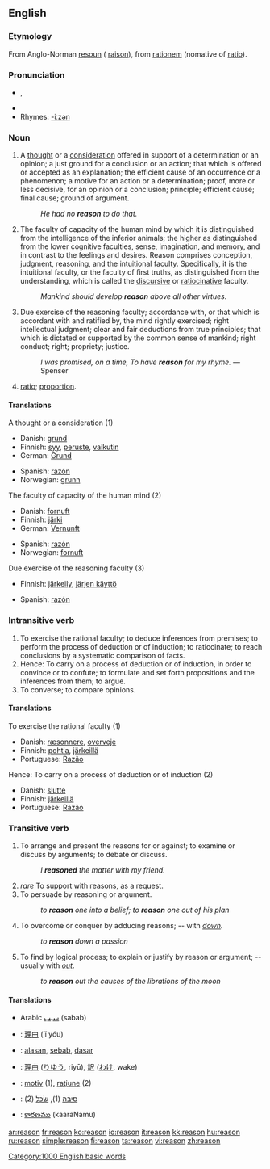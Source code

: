 {{rfc|Transwiki to Wikipedia?}}
{{wikipedia}}
==English==

{{rank|John|hour|air|368|reason|feel|behind|sn}}

===Etymology===
From Anglo-Norman [[resoun]] ({{OF.}} [[raison]]), from {{L.}} [[rationem]] (nomative of [[ratio]]).

===Pronunciation===
*{{IPA|/ˈɹiːzn/}}, {{SAMPA|/"ri:zn/}}
*{{audio|en-us-reason.ogg|Audio (US)}}
*Rhymes: [[Rhymes:English:-iːzən|-iːzən]]

===Noun===
{{en-noun}}

# A [[thought]] or a [[consideration]] offered in support of a determination or an opinion; a just ground for a conclusion or an action; that which is offered or accepted as an explanation; the efficient cause of an occurrence or a phenomenon; a motive for an action or a determination; proof, more or less decisive, for an opinion or a conclusion; principle; efficient cause; final cause; ground of argument.
#: ''He had no '''reason''' to do that.''
# The faculty of capacity of the human mind by which it is distinguished from the intelligence of the inferior animals; the higher as distinguished from the lower cognitive faculties, sense, imagination, and memory, and in contrast to the feelings and desires. Reason comprises conception, judgment, reasoning, and the intuitional faculty. Specifically, it is the intuitional faculty, or the faculty of first truths, as distinguished from the understanding, which is called the [[discursive]] or [[ratiocinative]] faculty.
#: ''Mankind should develop '''reason''' above all other virtues.''
# Due exercise of the reasoning faculty; accordance with, or that which is accordant with and ratified by, the mind rightly exercised; right intellectual judgment; clear and fair deductions from true principles; that which is dictated or supported by the common sense of mankind; right conduct; right; propriety; justice.
#: ''I was promised, on a time, To have '''reason''' for my rhyme.'' —Spenser
# {{italbrac|mathematics|obsolete}} [[ratio]]; [[proportion]].

====Translations====
;A thought or a consideration (1)
{{top}}
*Danish: [[grund]]
*Finnish: [[syy]], [[peruste]], [[vaikutin]]
*German: [[Grund]] {{m}}
{{mid}}
*Spanish: [[razón]] {{f}}
*Norwegian: [[grunn]]
{{bottom}}

;The faculty of capacity of the human mind (2)
{{top}}
*Danish: [[fornuft]]
*Finnish: [[järki]]
*German: [[Vernunft]] {{f}} 
{{mid}}
*Spanish: [[razón]] {{f}}
*Norwegian: [[fornuft]]
{{bottom}}

;Due exercise of the reasoning faculty (3)
{{top}}
*Finnish: [[järkeily]], [[järjen käyttö]]
{{mid}}
*Spanish: [[razón]] {{f}}
{{bottom}}

===Intransitive verb===
{{en-verb}}
# To exercise the rational faculty; to deduce inferences from premises; to perform the process of deduction or of induction; to ratiocinate; to reach conclusions by a systematic comparison of facts.
# Hence: To carry on a process of deduction or of induction, in order to convince or to confute; to formulate and set forth propositions and the inferences from them; to argue.
# To converse; to compare opinions.

====Translations====
;To exercise the rational faculty (1)
{{top}}
*Danish: [[ræsonnere]], [[overveje]]
*Finnish: [[pohtia]], [[järkeillä]]
*Portuguese: [[Razão]]
{{mid}}
{{bottom}}

;Hence: To carry on a process of deduction or of induction (2)
{{top}}
*Danish: [[slutte]]
*Finnish: [[järkeillä]]
*Portuguese: [[Razão]] 
{{mid}}
{{bottom}}

===Transitive verb===
{{en-verb}}
# To arrange and present the reasons for or against; to examine or discuss by arguments; to debate or discuss.
#: ''I '''reasoned''' the matter with my friend.''
# ''rare'' To support with reasons, as a request.
# To persuade by reasoning or argument.
#: ''to '''reason''' one into a belief; to '''reason''' one out of his plan''
# To overcome or conquer by adducing reasons; -- with ''[[down]].''
#: ''to '''reason''' down a passion''
# To find by logical process; to explain or justify by reason or argument; -- usually with ''[[out]]''.
#: ''to '''reason''' out the causes of the librations of the moon''

====Translations====
{{checktrans}}
*Arabic [[سبب]] (sabab)
*{{ttbc|Chinese}}: [[理由]] (lǐ yóu)
*{{ttbc|Indonesian}}: [[alas|alasan]], [[sebab]], [[dasar]]
*{{ttbc|Japanese}}: [[理由]] ([[りゆう]], riyū), [[訳]] ([[わけ]], wake)
*{{ttbc|Romanian}}: [[motiv]] {{n}} (1), [[raţiune]] {{f}} (2)
*{{ttbc|Yiddish}}: [[סיבה]] {{f}} (1), [[שׂכל]] {{m}} (2)
*{{ttbc|Telugu}}: [[కారణము]] (kaaraNamu)

[[Category:1000 English basic words]]

[[ar:reason]]
[[fr:reason]]
[[ko:reason]]
[[io:reason]]
[[it:reason]]
[[kk:reason]]
[[hu:reason]]
[[ru:reason]]
[[simple:reason]]
[[fi:reason]]
[[ta:reason]]
[[vi:reason]]
[[zh:reason]]